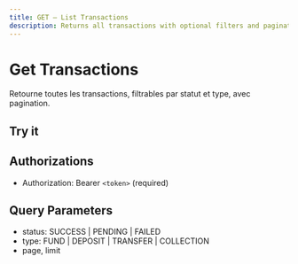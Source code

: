 ```yaml
---
title: GET — List Transactions
description: Returns all transactions with optional filters and pagination.
---
```


# Get Transactions

Retourne toutes les transactions, filtrables par statut et type, avec pagination.

## Try it

<ApiPlayground schema="/openapi.json" endpoint="/wallet/transactions" method="get" />

## Authorizations

- Authorization: Bearer `<token>` (required)

## Query Parameters

- status: SUCCESS | PENDING | FAILED
- type: FUND | DEPOSIT | TRANSFER | COLLECTION
- page, limit


